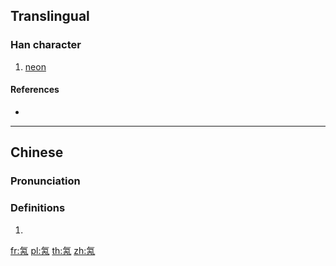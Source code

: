 {{also|氞}}
==Translingual==

===Han character===
{{Han char|rn=84|rad=气|as=04|sn=8|four=80217|canj=ONOB|ids=⿹气内}}

# [[neon]]

====References====
* {{Han ref|kx=0599.101|dkj=17054|hdz=32010.120|uh=6C1D|ud=27677|bh=CCED|bd=52461}}

----

==Chinese==
{{zh-forms}}

===Pronunciation===
{{zh-pron
|m=nèi
|c=noi6
|ma=
|cat=n
}}

===Definitions===
# {{rfdef|lang=zh}}

[[fr:氝]]
[[pl:氝]]
[[th:氝]]
[[zh:氝]]
